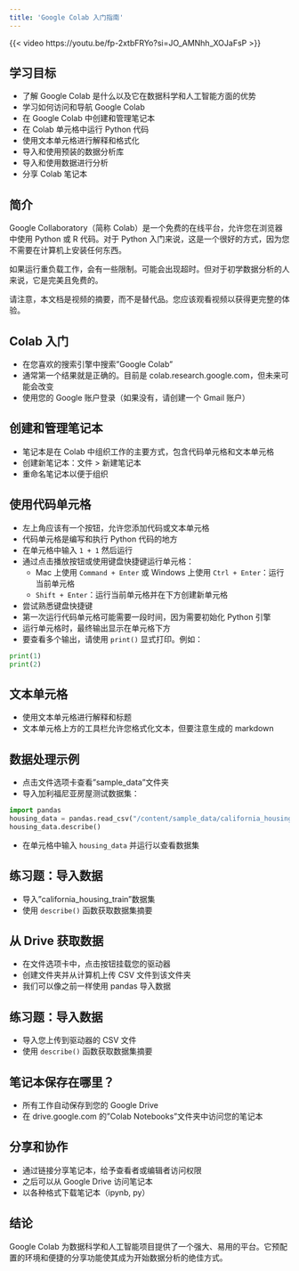 ```yaml
---
title: 'Google Colab 入门指南'
---
```


{{< video https://youtu.be/fp-2xtbFRYo?si=JO_AMNhh_XOJaFsP >}}

## 学习目标

- 了解 Google Colab 是什么以及它在数据科学和人工智能方面的优势
- 学习如何访问和导航 Google Colab
- 在 Google Colab 中创建和管理笔记本
- 在 Colab 单元格中运行 Python 代码
- 使用文本单元格进行解释和格式化
- 导入和使用预装的数据分析库
- 导入和使用数据进行分析
- 分享 Colab 笔记本

## 简介

Google Collaboratory（简称 Colab）是一个免费的在线平台，允许您在浏览器中使用 Python 或 R 代码。对于 Python 入门来说，这是一个很好的方式，因为您不需要在计算机上安装任何东西。

如果运行重负载工作，会有一些限制。可能会出现超时。但对于初学数据分析的人来说，它是完美且免费的。

请注意，本文档是视频的摘要，而不是替代品。您应该观看视频以获得更完整的体验。

## Colab 入门

- 在您喜欢的搜索引擎中搜索"Google Colab"
- 通常第一个结果就是正确的。目前是 colab.research.google.com，但未来可能会改变
- 使用您的 Google 账户登录（如果没有，请创建一个 Gmail 账户）

## 创建和管理笔记本

- 笔记本是在 Colab 中组织工作的主要方式，包含代码单元格和文本单元格
- 创建新笔记本：文件 > 新建笔记本
- 重命名笔记本以便于组织

## 使用代码单元格

- 左上角应该有一个按钮，允许您添加代码或文本单元格
- 代码单元格是编写和执行 Python 代码的地方
- 在单元格中输入 `1 + 1` 然后运行
- 通过点击播放按钮或使用键盘快捷键运行单元格：
  - Mac 上使用 `Command + Enter` 或 Windows 上使用 `Ctrl + Enter`：运行当前单元格
  - `Shift + Enter`：运行当前单元格并在下方创建新单元格
- 尝试熟悉键盘快捷键
- 第一次运行代码单元格可能需要一段时间，因为需要初始化 Python 引擎
- 运行单元格时，最终输出显示在单元格下方
- 要查看多个输出，请使用 `print()` 显式打印。例如：

```python
print(1)
print(2)
```

## 文本单元格

- 使用文本单元格进行解释和标题
- 文本单元格上方的工具栏允许您格式化文本，但要注意生成的 markdown

## 数据处理示例

- 点击文件选项卡查看"sample_data"文件夹
- 导入加利福尼亚房屋测试数据集：

```python
import pandas
housing_data = pandas.read_csv("/content/sample_data/california_housing_test.csv")
housing_data.describe()
```
- 在单元格中输入 `housing_data` 并运行以查看数据集

## 练习题：导入数据

- 导入"california_housing_train"数据集
- 使用 `describe()` 函数获取数据集摘要

## 从 Drive 获取数据

- 在文件选项卡中，点击按钮挂载您的驱动器
- 创建文件夹并从计算机上传 CSV 文件到该文件夹
- 我们可以像之前一样使用 pandas 导入数据

## 练习题：导入数据

- 导入您上传到驱动器的 CSV 文件
- 使用 `describe()` 函数获取数据集摘要

## 笔记本保存在哪里？

- 所有工作自动保存到您的 Google Drive
- 在 drive.google.com 的"Colab Notebooks"文件夹中访问您的笔记本

## 分享和协作

- 通过链接分享笔记本，给予查看者或编辑者访问权限
- 之后可以从 Google Drive 访问笔记本
- 以各种格式下载笔记本（ipynb, py）

## 结论

Google Colab 为数据科学和人工智能项目提供了一个强大、易用的平台。它预配置的环境和便捷的分享功能使其成为开始数据分析的绝佳方式。